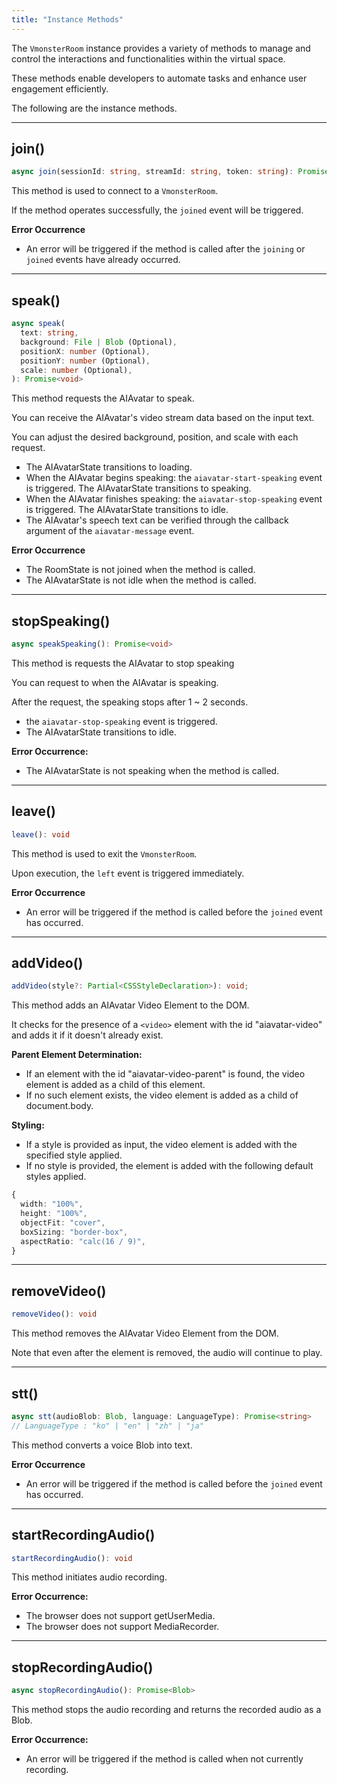 ```yaml
---
title: "Instance Methods"
---
```


The `VmonsterRoom` instance provides a variety of methods to manage and control the interactions and functionalities within the virtual space.

These methods enable developers to automate tasks and enhance user engagement efficiently.

The following are the instance methods.

---

## join()

```ts
async join(sessionId: string, streamId: string, token: string): Promise<void>
```

This method is used to connect to a `VmonsterRoom`.

If the method operates successfully, the `joined` event will be triggered.

**Error Occurrence**

- An error will be triggered if the method is called after the `joining` or `joined` events have already occurred.

---

## speak()

```ts
async speak(
  text: string,
  background: File | Blob (Optional),
  positionX: number (Optional),
  positionY: number (Optional),
  scale: number (Optional),
): Promise<void>
```

This method requests the AIAvatar to speak.

You can receive the AIAvatar's video stream data based on the input text.

You can adjust the desired background, position, and scale with each request.

- The AIAvatarState transitions to loading.
- When the AIAvatar begins speaking: the `aiavatar-start-speaking` event is triggered. The AIAvatarState transitions to speaking.
- When the AIAvatar finishes speaking: the `aiavatar-stop-speaking` event is triggered. The AIAvatarState transitions to idle.
- The AIAvatar's speech text can be verified through the callback argument of the `aiavatar-message` event.

**Error Occurrence**

- The RoomState is not joined when the method is called.
- The AIAvatarState is not idle when the method is called.

---

## stopSpeaking()

```ts
async speakSpeaking(): Promise<void>
```

This method is requests the AIAvatar to stop speaking

You can request to when the AIAvatar is speaking.

After the request, the speaking stops after 1 ~ 2 seconds.

- the `aiavatar-stop-speaking` event is triggered.
- The AIAvatarState transitions to idle.

**Error Occurrence:**

- The AIAvatarState is not speaking when the method is called.

---

## leave()

```ts
leave(): void
```

This method is used to exit the `VmonsterRoom`.

Upon execution, the `left` event is triggered immediately.

**Error Occurrence**

- An error will be triggered if the method is called before the `joined` event has occurred.

---

## addVideo()

```ts
addVideo(style?: Partial<CSSStyleDeclaration>): void;
```

This method adds an AIAvatar Video Element to the DOM.

It checks for the presence of a `<video>` element with the id "aiavatar-video" and adds it if it doesn't already exist.

**Parent Element Determination:**

- If an element with the id "aiavatar-video-parent" is found, the video element is added as a child of this element.
- If no such element exists, the video element is added as a child of document.body.

**Styling:**

- If a style is provided as input, the video element is added with the specified style applied.
- If no style is provided, the element is added with the following default styles applied.

```ts
{
  width: "100%",
  height: "100%",
  objectFit: "cover",
  boxSizing: "border-box",
  aspectRatio: "calc(16 / 9)",
}
```

---

## removeVideo()

```ts
removeVideo(): void
```

This method removes the AIAvatar Video Element from the DOM.

Note that even after the element is removed, the audio will continue to play.

---

## stt()

```ts
async stt(audioBlob: Blob, language: LanguageType): Promise<string>
// LanguageType : "ko" | "en" | "zh" | "ja"
```

This method converts a voice Blob into text.

**Error Occurrence**

- An error will be triggered if the method is called before the `joined` event has occurred.

---

## startRecordingAudio()

```ts
startRecordingAudio(): void
```

This method initiates audio recording.

**Error Occurrence:**

- The browser does not support getUserMedia.
- The browser does not support MediaRecorder.

---

## stopRecordingAudio()

```ts
async stopRecordingAudio(): Promise<Blob>
```

This method stops the audio recording and returns the recorded audio as a Blob.

**Error Occurrence:**

- An error will be triggered if the method is called when not currently recording.
